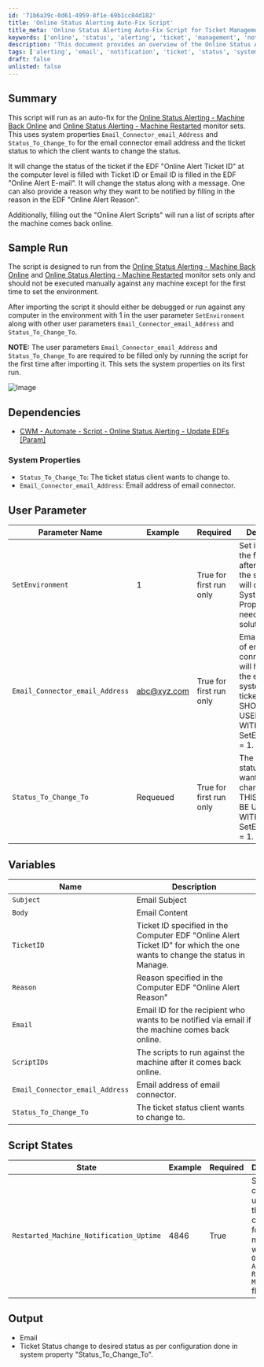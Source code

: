 ```yaml
---
id: '71b6a39c-0d61-4959-8f1e-69b1cc84d182'
title: 'Online Status Alerting Auto-Fix Script'
title_meta: 'Online Status Alerting Auto-Fix Script for Ticket Management'
keywords: ['online', 'status', 'alerting', 'ticket', 'management', 'notification']
description: 'This document provides an overview of the Online Status Alerting Auto-Fix script designed to manage ticket statuses when machines come back online or are restarted. It details the required system properties and user parameters, along with dependencies and sample runs to guide users in implementing the script effectively.'
tags: ['alerting', 'email', 'notification', 'ticket', 'status', 'system', 'script']
draft: false
unlisted: false
---
```

## Summary

This script will run as an auto-fix for the [Online Status Alerting - Machine Back Online](https://proval.itglue.com/DOC-5078775-13284611) and [Online Status Alerting - Machine Restarted](https://proval.itglue.com/DOC-5078775-17543410) monitor sets. This uses system properties `Email_Connector_email_Address` and `Status_To_Change_To` for the email connector email address and the ticket status to which the client wants to change the status.

It will change the status of the ticket if the EDF "Online Alert Ticket ID" at the computer level is filled with Ticket ID or Email ID is filled in the EDF "Online Alert E-mail". It will change the status along with a message. One can also provide a reason why they want to be notified by filling in the reason in the EDF "Online Alert Reason".

Additionally, filling out the "Online Alert Scripts" will run a list of scripts after the machine comes back online.

## Sample Run

The script is designed to run from the [Online Status Alerting - Machine Back Online](https://proval.itglue.com/DOC-5078775-13284611) and [Online Status Alerting - Machine Restarted](https://proval.itglue.com/DOC-5078775-17543410) monitor sets only and should not be executed manually against any machine except for the first time to set the environment.

After importing the script it should either be debugged or run against any computer in the environment with 1 in the user parameter `SetEnvironment` along with other user parameters `Email_Connector_email_Address` and `Status_To_Change_To`.

**NOTE:** The user parameters `Email_Connector_email_Address` and `Status_To_Change_To` are required to be filled only by running the script for the first time after importing it. This sets the system properties on its first run.

![Image](../../../static/img/Online-Status-Alerting---Autofix---Update-Ticket-+-Email-EDF/image_1.png)

## Dependencies

- [CWM - Automate - Script - Online Status Alerting - Update EDFs [Param]](https://proval.itglue.com/DOC-5078775-13284610)

### System Properties

- `Status_To_Change_To`: The ticket status client wants to change to.
- `Email_Connector_email_Address`: Email address of email connector.

## User Parameter

| Parameter Name                     | Example                | Required                    | Description                                                                                                                                          |
|------------------------------------|------------------------|-----------------------------|------------------------------------------------------------------------------------------------------------------------------------------------------|
| `SetEnvironment`                   | 1                      | True for first run only     | Set it to 1 for the first run after importing the script. This will create the System Properties needed for the solution.                          |
| `Email_Connector_email_Address`    | [abc@xyz.com](mailto:abc@xyz.com) | True for first run only     | Email address of email connector. This will help to link the email system with ticketing. THIS SHOULD BE USED ONLY WITH SetEnvironment = 1.       |
| `Status_To_Change_To`              | Requeued               | True for first run only     | The ticket status client wants to change to. THIS SHOULD BE USED ONLY WITH SetEnvironment = 1.                                                      |

## Variables

| Name                             | Description                                                                                                           |
|----------------------------------|-----------------------------------------------------------------------------------------------------------------------|
| `Subject`                        | Email Subject                                                                                                         |
| `Body`                           | Email Content                                                                                                         |
| `TicketID`                       | Ticket ID specified in the Computer EDF "Online Alert Ticket ID" for which the one wants to change the status in Manage. |
| `Reason`                         | Reason specified in the Computer EDF "Online Alert Reason"                                                           |
| `Email`                          | Email ID for the recipient who wants to be notified via email if the machine comes back online.                      |
| `ScriptIDs`                      | The scripts to run against the machine after it comes back online.                                                  |
| `Email_Connector_email_Address`  | Email address of email connector.                                                                                   |
| `Status_To_Change_To`           | The ticket status client wants to change to.                                                                         |

## Script States

| State                             | Example | Required | Description                                                                                                           |
|-----------------------------------|---------|----------|-----------------------------------------------------------------------------------------------------------------------|
| `Restarted_Machine_Notification_Uptime` | 4846    | True     | Stores the current uptime of the computer for the machines with the `Online Alert Restarted Machine` flagged.        |

## Output

- Email
- Ticket Status change to desired status as per configuration done in system property "Status_To_Change_To".











